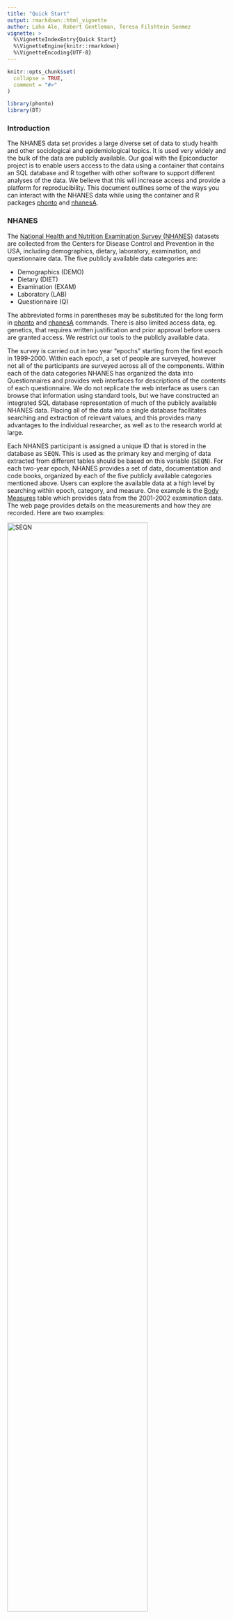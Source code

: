 ```yaml
---
title: "Quick Start"
output: rmarkdown::html_vignette
author: Laha Ale, Robert Gentleman, Teresa Filshtein Sonmez
vignette: >
  %\VignetteIndexEntry{Quick Start}
  %\VignetteEngine{knitr::rmarkdown}
  %\VignetteEncoding{UTF-8}
---
```



```r
knitr::opts_chunk$set(
  collapse = TRUE,
  comment = "#>"
)
```


```r
library(phonto)
library(DT)
```
### Introduction



  The NHANES data set provides a large diverse set of data to study health and other sociological and epidemiological topics.  It is used very widely and the bulk of the data are publicly available.  Our goal with the Epiconductor project is to enable users access to the data using a container that contains an SQL database and R together with other software to support different analyses of the data.  We believe that this will increase access and provide a platform for reproducibility.  This document outlines some of the ways you can interact with the NHANES data while using the container and R packages [phonto](https://github.com/ccb-hms/phonto/tree/main/vignettes) and [nhanesA](https://cran.r-project.org/web/packages/nhanesA/index.html).

### NHANES 

The [National Health and Nutrition Examination Survey (NHANES)](https://www.cdc.gov/nchs/nhanes/index.htm) datasets are collected from the Centers for Disease Control and Prevention in the USA, including demographics, dietary, laboratory, examination, and questionnaire data. The five publicly available data categories are:  

  - Demographics (DEMO)
  - Dietary (DIET)
  - Examination (EXAM)
  - Laboratory (LAB)
  - Questionnaire (Q)

The abbreviated forms in parentheses may be substituted for the long form in [phonto](https://github.com/ccb-hms/phonto/tree/main/vignettes) and [nhanesA](https://cran.r-project.org/web/packages/nhanesA/index.html) commands. There is also limited access data, eg. genetics, that requires written justification and prior approval before users are granted access. We restrict our tools to the publicly available data.

The survey is carried out in two year "epochs" starting from the first epoch in 1999-2000. Within each epoch, a set of people are surveyed, however not all of the participants are surveyed across all of the components. Within each of the data categories NHANES has organized the data into Questionnaires and provides web interfaces for descriptions of the contents of each questionnaire.  We do not replicate the web interface as users can browse that information using standard tools, but we have constructed an integrated SQL database representation of much of the publicly available NHANES data.  Placing all of the data into a single database facilitates searching and extraction of relevant values, and this provides many advantages to the individual researcher, as well as to the research world at large.

Each NHANES participant is assigned a unique ID that is stored in the database as <tt>SEQN</tt>. This is used as the primary key and merging of data extracted from different tables should be based on this variable (<tt>SEQN</tt>). 
For each two-year epoch, NHANES provides a set of data, documentation and code books, organized by each of the five publicly available categories mentioned above.  Users can explore the available data at a high level by searching within epoch, category, and measure. One example is the [Body Measures](https://wwwn.cdc.gov/nchs/nhanes/2001-2002/BMX_B.htm) table which provides data from the 2001-2002 examination data. The web page provides details on the measurements and how they are recorded.
Here are two examples:  

![SEQN](images/seqn.png){width=80%}
![weight](images/weight.png){width=80%}


There are many ways to access and utilize the NHANES data. Users familiar with SQL can connect and explore the data with database client tools such as HeidiSQL and DataGrip, or other programming languages such as R or Python either through tools that support database connections, or as we do in the [phonto package](https://github.com/ccb-hms/phonto/tree/main/vignettes), through custom built wrappers.

Others may use [web-based tools](https://www.cdc.gov/nchs/nhanes/index.htm) provided by the CDC for investigating the data and metadata. In addition there are two existing R packages called [nhanesA](https://cran.r-project.org/web/packages/nhanesA/index.html) (Endres) and [RNHANES](https://cran.r-project.org/web/packages/RNHANES/index.html) (Susman). While most of the data collected can easily be downloaded from the CDC website, accessing the data in that way can be problematic and error prone and makes sharing and reproducibility more challenging due to the lack of versioning and the potential for changes in either the data or the infrastructure over time.  By capturing all components into containers we can aid reproducibility by versioning the containers and by keeping copies of each version for subsequent use.

The [nhanesA](https://cran.r-project.org/web/packages/nhanesA/index.html) package provides a set of tools to search and download the NHANES data and metadata, making the data more accessible to user. However, one drawback is that the tool must access the NHANES website every time the user calls the R function, which leads slow getting of the data and raises errors occasionally due to network issues.

In the spirit of producing more easily reproduced and shared analyses we have created a SQL database in a Docker (cite Docker) container that contains most of the currently available NHANES data. Around that SQL database we have constructed a number of R packages and other tools that help scientists analyze the data. Since all of the code and data are under version control, anyone can obtain the same version of the data and code and produce identical results.  


### 1. Quick check NHANES data

We can efficiently access NHANES data using the `phonto::nhanes...` set of functions, which are implemented at the SQL level. By simply knowing the name of the data file or table, one can very quickly and efficiently obtain basic information, e.g. column names, dimensions, etc. 

Let's take a body measure table as an example, (<tt>BMX_I</tt>).

- show column names of an NHANES table. 

```r
nhanesColnames("BMX_I")
```

- show number of rows/columns and dimension of an NHANES table
```r
nhanesNrow("BMX_I")
nhanesNcol("BMX_I")
nhanesDim("BMX_I")
```

- First/Last records of an NHANES table

```r
nhanesHead("BMX_I")
nhanesTail("BMX_I")
```

### 2. Searching the NHANES database


Comprehensive lists of NHANES variables are maintained for each data group. For example, the demographics variables are available at https://wwwn.cdc.gov/nchs/nhanes/search/variablelist.aspx?Component=Demographics. This section provide descriptions with examples of functions designed to facilitate searching the NHANES database.

----
  
#### 2.1 nhanesSearchTableNames
  

This function lets users search for tables in the database by the table name, which can be either the short names used by NHANES or the 
longer descriptive names.  For our Dockerized container no restricted data can be accessed (i.e. the RDC tables are excluded) and the `includerdc` option is not supported.

For example, we can search the blood pressure related tables by the following code. We choose "BPX" as the parameters based on the CDC table name conventions. The users can pass more sophistic search patterns according "LIKE string" in sql Server, more details can be found [here](https://learn.microsoft.com/en-us/sql/t-sql/language-elements/like-transact-sql?view=sql-server-ver16).

```r
res = nhanesSearchTableNames("BPX", details=TRUE)
datatable(res)
```

In the research data frame, Questionnaire present CDC tables.


In the code chunk below we exploit the fact that the data are stored in a SQLServer database. We can provide access to some of the special functions within that database for matching strings. In the example below the string "BPX[_]" string is passed to the database engine directly.  This string matches only tables containing the string "BPX_"; therefore, the table named "BPXO_J" will not match the search string. We note that the table named "BPX" also has no underscore and it also will not match. Readers familiar with regular expressions may want to explore on-line documentation for SQL Server that helps them identify ways of creating more specialized search expressions.
```r
res = nhanesSearchTableNames("BPX[_]", details=TRUE)
datatable(res)
```

----  

#### 2.2 nhanesSearch
  
  ##FIXME: somehow we need to figure out a search strategy that puts some of the output into an HTML page, or a searchable datatable
  ##FIXME (TJFS): I am not sure what you mean by this
  ## the problem with the return values is that they are often long and fairly complex, that is not easy to go through at the R level - if we push this into a datatable and open it in the browser then they could search through that.
  ## I was also thinking of taking the table descriptions and building a corpus with them - so that they could more easily be searched through - regexps in a database don't work very well
  
 One of the main challenges in using the NHANES data set is finding the tables that contain the data you want to analyze. The `nhanesSearch` function allows the investigator to input search terms, match against the comprehensive variable descriptions, and retrieve the list of matching variables. In this section we outline some of the basic methods you can use to do the searching. The returned value can be put into a searchable data table that you can use to further filter, sort and search for specific variables. 
 
----

#### 2.3 Searching for Variables
 One of the main challenges in using the NHANES data set is finding the tables that contain 
 the data you want to analyze.  In this section we outline some of the basic methods you can use to do the searching. The returned value can be put into a searchable data table that you can use to further filter, sort and search for specific variables.


```r
# nhanesSearch use examples
#
# Search on the word bladder, restrict to the 2001-2008 surveys, 
# print out 50 characters of the variable description
bl = nhanesSearch("bladder", ystart=2001, ystop=2008, nchar=50)
dim(bl)
#
# Search on "urin" (will match urine, urinary, etc), from 1999-2010, return table names only
urin = nhanesSearch("urin", ignore.case=TRUE, ystop=2010, namesonly=TRUE)
dim(urin)
#
# Search on "urin", exclude "during", search surveys from 1999-2010, return table names only
urinsm = nhanesSearch("urin", exclude_terms="during", ignore.case=TRUE, ystop=2010, namesonly=TRUE)
dim(urinsm)
#
# Restrict search to 'EXAM' and 'LAB' data groups. Explicitly list matching and exclude terms, leave ignore.case set to default value of FALSE. Search surveys from 2009 to present.
urinrest = nhanesSearch(c("urin", "Urin"), exclude_terms=c("During", "eaten during", "do during"), data_group=c('EXAM', 'LAB'), ystart=2009)
head(urinrest) # namesonly=TRUE by default, and it only returns an vector
#
# Search on "tooth" or "teeth", all years
teeth = nhanesSearch(c("tooth", "teeth"), ignore.case=TRUE)
head(teeth)
#
# Search for variables where the variable description begins with "Tooth"
sttooth = nhanesSearch("^Tooth")
dim(sttooth)
datatable(sttooth)
```


#### 2.4 nhanesSearchVarName

Now suppose we wanted to find variables names that contain information about (low density lipoproteins).  To do that one can first use the `nhanesSearch` function to retrieve a master list of any and all questions matching this search term in it's *Description*. One can then use the output of this search to identify variable names of interest. The variable name can then be searched for using the `nhanesSearchVarName` function.  In the code below we find a variable names corresponding to LDLs and then find all the tables that contain a variable with that name.

```r
s1 = nhanesSearch("LDL")
##from this one can obtain Variable names
s1[1,c(2:3)]
LDLTabs = nhanesSearchVarName('LBDLDL')
LDLTabs
```



### 3 nhanesCodebook

Information about each variable is stored in the NHANES code book. To access the NHANES code book one can use the `nhanesCodebook` function. The function returns a list of length 5 that provides pertinent information about the variable. The first four elements provide basic descriptor information, i.e. `Variable` is the variable name, `Description` is the actual text of the question (or a description of the lab value), `Target` tells you which participants were eligible to be asked and `SasLabel` is the variable label.
The 5th element, the `Codebook`, is a data frame providing information about the structure of the variable, such as which values the variable can take on. When you want to combine variables across study years you will need to be careful to ensure that the `Codebooks` are compatible.  NHANES has changed variables, added or removed possible answers, and done many other things as the questionnaires have evolved.  It is **not safe** to assume that an identical variable name will have an identical interpretation.
 
```r
  cb1 = nhanesCodebook(nh_table = LDLTabs[1], colname = "LBDLDL") ## argument names are confusing, if its easy enough lets make them consistent with the columns names from nhanesSearchVarname() 
  cb1
```
  The alert reader will have noticed the column labeled Cumulative.  The values in this column are provided by NHANES and can be used to check whether the data extraction you carried out aligns with their reported values.  The column labeled SkipToItem will be non-missing if there was some complex logic in how the survey was performed. In some cases a set of questions will be skipped for a subset of the participants, depending on their answer to the *current* question.  For example, if the current question was ``Have you ever been told by your doctor you have Diabetes?``, and then there say 10 follow-up questions asking about symptoms, someone who answered ``No`` would not want to answer those questions, and so the interviewer will skip over them, to the next relevant question for anyone who says ``No``. This makes for a good survey experience for the participants but it also makes the data analysis a bit messier.  The analyst will have to examine all the questions that can be skipped and assess how to deal with the values recorded.
  While we are on the subject of messy data, the `Target` information can also introduce structured missingness into your data. Some questions are only relevant to certain age groups, and in those cases the `Target` field will indicate who is going to be asked. Everyone outside of the `Target` range will have a missing value for that question.

### 4. Data manipulations

#### 4.1 unionQuery()

The `unionQuery()` function is designed to aggregate data across the years for a fixed Questionnaire. Thus we are assuming all the inputs have essentially the same columns and that all variables are measuring the same concept across years. This function then aggregates by appending rows and returns the results as a data frame. If there are columns that are unique to one (or a few) questionnaires then these will be filled in as NA in any questionnaires that don't have that column.  Currently this function does not check the code books for consistency of inputs across years; analysts will need to do that for themselves. 

For an example of how to utilize this function, we use the blood pressure tables BPX, BPX_B,...BPX_J from years 1999-2000 to 2017-2018. User can aggregate some or all of the data contained in relevant tables.  Note: we are showing this example for illustrative purposes and have not carefully checking the code book. We encourage you to take the time to always ensure that code book entries are compatible.

```r
tablenames = nhanesSearchTableNames('BPX[_]')

blood_df <- unionQuery(tablenames,cols =c("BPXDI1","BPXDI2","BPXSY1","BPXSY2"))
DT::datatable(blood_df[1:400,])
```

#### 4.2 jointQuery()
The `jointQuery()` function, table list of table name and a set of column names, it merges the researched results and returns the results as a data frame. The data are joined using SEQN which is the unique identifier for individuals.

The example below is much more complex than our previous examples, but it is also a more realistic query example. We are collecting data across 4 tables, DEMO, BPQ, HDL and TRIGLY. And also across data collection epochs I and J.  We first construct our query string, note that it is important that every table appears twice, once with an **_I** and once with an **_J**. In addition the variables being selected must be the same for each epoch and each table.

```r
cols = list(DEMO_I=c("RIDAGEYR","RIAGENDR","RIDRETH1","DMDEDUC2"),
                     DEMO_J=c("RIDAGEYR","RIAGENDR","RIDRETH1","DMDEDUC2"),
                     BPQ_I=c('BPQ050A','BPQ020'),BPQ_J=c('BPQ050A','BPQ020'),
                     HDL_I=c("LBDHDD"),HDL_J=c("LBDHDD"), TRIGLY_I=c("LBXTR","LBDLDL"),
            TRIGLY_J=c("LBXTR","LBDLDL"))
data <- jointQuery(cols)
tdata = data[1:100,]
datatable(tdata)
```



### 5. PHESANT-like process

The NHANES project provides thousands of phenotypes and exposures. Navigating these can be very challenging and we are in the process of developing tools that will aid users in navigating the data quickly and reliably. Developing tools that can better help analysts navigate data at this scale is important.  We are patterning our efforts on those that were developed for the UK Biobank (Bycroft et al. 2018) and specifically the PHESANT (Millard et al. 2017) package.  

We can run a PHESANT-like process to convert each column into data types. It also provides the ratio of unique values (`r_unique`), the proportion of zeros (`r_zeros`), and the ratio of NAs (`r_NAs`), which is calculated by the number of unique values, zeros, and NAs divided by total records. The categorical data types (ordered or unordered) are represented by integers, and we categorize them as multilevel. For example, education (DMDEDUC2) is labeled as Multilevel(7) which means it has 7 levels. Information on whether or not the levels are ordered would have to be obtain from the on-line NHANES documentation.


```r
phs_dat = phesant(data)
data = phs_dat$data
DT::datatable(phs_dat$phs_res)
categoricalVars = rownames(phs_dat$phs_res)[grep("^Multilevel", phs_dat$phs_res$types)]
categoricalVars
```


### 6.Setup factor levels for categorical variables

In the raw NHANES data stored in the database all categorical variables are represented as integers.  In order to make use of these for analysis you will need to transform them into factors in R.  

Categorical variables are presented with integers as shown below.

```r
data[,c('RIAGENDR', 'RIDRETH1','DMDEDUC2')] |> head() |> knitr::kable()
```
And the real factor levels for year 2003-2004 can be found in [the codebook]() as shown below.
![gender](images/gender.png){width=85%}
![enthinicity](images/ethinicity.png){width=85%}
![education](images/edu.png){width=85%}


The data from NHANES comes as tables with integer codes for each of the levels of a factor variable.  A separate file, one for each cycle and questionnaire, has the map from the codes to the text description of what the levels mean. Because the chances of errors if users have untranslated variables (e.g. treating them as integers for example) we automatically translate all of these tables.  There is a way to access the raw data that is explained in a different vignette.

The code below is how you would do the translation using the `nhanesA` package.  But in the NHANES docker container this is not needed.


```r
##now we can translate the variables that need to be translated
t1 = nhanesTranslate("DEMO_J",c("RIDAGEYR","RIAGENDR","RIDRETH1","DMDEDUC2","years"),data=data)
datatable(t1[1:100,c('SEQN','RIDAGEYR','RIAGENDR', 'RIDRETH1')] )
```


Currently, we are doing as the following flow chat, but both the ordered and unordered are considered as multilevel.
![PHESANT flow chat](images/phesant_like.png){width=80%}

